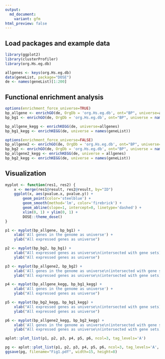 ```yaml
---
output:
  md_document:
    variant: gfm
html_preview: false
---
```



## Load packages and example data

```r
library(ggplot2)
library(clusterProfiler)
library(org.Hs.eg.db)

allgenes <- keys(org.Hs.eg.db)
data(geneList, package="DOSE")
de <- names(geneList)[1:200]
```

## Functional enrichment analysis

```r
options(enrichment_force_universe=TRUE)
bp_allgene <- enrichGO(de, OrgDb = 'org.Hs.eg.db', ont="BP", universe=allgenes)
bp_bg1 <- enrichGO(de, OrgDb = 'org.Hs.eg.db', ont="BP", universe = names(geneList))

bp_allgene_kegg <- enrichKEGG(de, universe=allgenes)
bp_bg1_kegg <- enrichKEGG(de, universe = names(geneList))

options(enrichment_force_universe=FALSE)
bp_allgene2 <- enrichGO(de, OrgDb = 'org.Hs.eg.db', ont="BP", universe=allgenes)
bp_bg2 <- enrichGO(de, OrgDb = 'org.Hs.eg.db', ont="BP", universe = names(geneList))
bp_allgene2_kegg <- enrichKEGG(de, universe = allgenes)
bp_bg2_kegg <- enrichKEGG(de, universe = names(geneList))
```


## Visualization

```r
myplot <- function(res1, res2) {
    x <- merge(res1@result, res2@result, by="ID")
    ggplot(x, aes(pvalue.x, pvalue.y)) + 
        geom_point(color='steelblue') + 
        geom_smooth(method='lm', color='firebrick') +
        geom_abline(slope=1, intercept=0, linetype='dashed') +
        xlim(0, 1) + ylim(0, 1) + 
        DOSE::theme_dose()
}

p1 <- myplot(bp_allgene, bp_bg1) + 
    xlab('All genes in the genome as universe') +
    ylab("All expressed genes as universe")

p2 <- myplot(bp_bg2, bp_bg1) +
    xlab("All expressed genes as universe\n(intersected with gene sets)") +
    ylab("All expressed genes as universe")

p3 <- myplot(bp_allgene2, bp_bg2) + 
    xlab('All genes in the genome as universe\n(intersected with gene sets)') +
    ylab("All expressed genes as universe\n(intersected with gene sets)")

p4 <- myplot(bp_allgene_kegg, bp_bg1_kegg) + 
    xlab('All genes in the genome as universe') +
    ylab("All expressed genes as universe")

p5 <- myplot(bp_bg2_kegg, bp_bg1_kegg) +
    xlab("All expressed genes as universe\n(intersected with gene sets)") +
    ylab("All expressed genes as universe")

p6 <- myplot(bp_allgene2_kegg, bp_bg2_kegg) + 
    xlab('All genes in the genome as universe\n(intersected with gene sets)') +
    ylab("All expressed genes as universe\n(intersected with gene sets)")

aplot::plot_list(p1, p2, p3, p4, p5, p6, ncol=3, tag_levels='A')
```

```r
pg <- aplot::plot_list(p1, p2, p3, p4, p5, p6, ncol=3, tag_levels='A', tag_size=20)
ggsave(pg, filename="Fig1.pdf", width=15, height=8)
```
